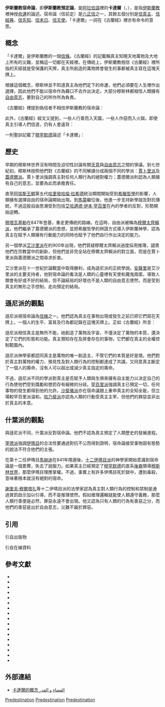 {{伊斯蘭教|信仰}}

'''伊斯蘭教宿命論'''，即'''伊斯蘭教預定論'''，是[[阿拉伯語|阿拉伯語]]裡的'''卡達爾'''（{{lang-ar|قدر}}、{{transl|ar|Qadar}}），是指[[伊斯蘭教|伊斯蘭教]]裡神授[[命運|命運]]的論述。宿命論（信前定）是[[伊瑪尼|六正信]]之一，其餘五個分別是[[認主學|信真主]]、[[伊斯蘭教聖書|信經典]]、[[伊斯蘭教的先知|信先知]]、[[伊斯蘭教末世論|信末日]]、[[伊斯蘭教中的天使|信天使]]{{RefTag|{{cite web|url=http://www.missionislam.com/knowledge/sixpillarsiman.htm|title=The Six Pillars of Iman|publisher=Mission Islam|language=en|accessdate=3 October 2016|archive-date=2020-11-12|archive-url=https://web.archive.org/web/20201112020012/https://www.missionislam.com/knowledge/sixpillarsiman.htm|dead-url=no}}}}。「卡達爾」一詞在《古蘭經》裡亦有命令的意思{{RefTag|{{cite web |url=http://corpus.quran.com/translation.jsp?chapter=97&verse=1 |title=Verse (97:1) - English Translation |publisher=Quranic Arabic Corpus |language=en |accessdate=3 October 2016 |archive-date=2020-09-27 |archive-url=https://web.archive.org/web/20200927190508/http://corpus.quran.com/translation.jsp?chapter=97&verse=1 |dead-url=no }} }}。

== 概念 ==

「卡達爾」是伊斯蘭教的一個[[阿吉達|信條]]。《古蘭經》的記載稱真主知曉天地萬物及大地上所有的災難，並稱這一切都在天經裡{{cfn|馬堅|y=1981|p=258、422}}。在傳統上，伊斯蘭教相信《古蘭經》裡所指的天經就是受保護的天牌，真主所創造的萬物將會發生的事都被真主寫在這塊天牌上{{cfn|Oppy|y=2015|p=118}}。

根據這個概念，穆斯林並不知道真主為他們定下的命運，他們必須要在人生裡作出選擇，因此他們不能以宿命作為藉口不去作出決定。大部分穆斯林都相信人類擁有[[自由意志|自由意志]]，要對自己的所作所為負責{{cfn|Sodiq|y=2010|p=104}}。

《古蘭經》裡提到偽信者不相信伊斯蘭教的宿命論：

{{Quote|他們將喊叫信道的人們說：「難道我們與你們不是同道嗎？」他們說：「不然，你們自欺、觀望、懷疑正道，種種妄想，欺騙你們，直到真主的命令來臨，猾賊曾以真主的優容欺騙你們。|《古蘭經》 57:14{{cfn|馬堅|y=1981|p=421}}}}

此外，《古蘭經》經文又提到，一些人行善而入天國，一些人作惡而入火獄。即使真主引導人們信道，仍有人會違背：

{{Quote|假若真主知道他們心中還有一點兒善意，必使他們能聽；縱雖使他們能聽，他們也還是要違背正道的。|《古蘭經》 8:23{{cfn|馬堅|y=1981|p=133}}}}

{{Quote|你的主不致為部分人迷信而毀滅那些市鎮，而多數居民是善良的。假若你的主意欲，他必使眾人變成為－個民族。他們將繼續分歧，但你的主所憐憫的人除外。他為這件事而創造他們。你的主的判辭已確定了：我誓必以人類和精靈一起充滿火獄。|《古蘭經》 11:117-119{{cfn|馬堅|y=1981|p=175}}}}

一則聖訓記載了[[穆罕默德|穆罕默德]]論述「卡達爾」：

{{Quote|艾布·阿卜杜·拉赫曼據阿里傳述：在一次殯禮中，使者拿著一根木棍劃著地面說道：「你們中的任何人的位置無不被定好了，要麼進天園，要麼下火獄。」大家問道：「主的使者啊！既然一切都已經定好，為何我們不依賴被定好的？」使者回答說：「你們繼續工作吧，每一個人都會發覺它（工作）是容易的。」使者接著就念頌了以下的經文，即「至於賑濟貧民，敬畏安拉，且承認至善者，我將使他易於達到最易的結局。至於吝惜錢財，自謂無求，且否認至善者，我將使他易於達到最難的結局。」|《穆斯林聖訓實錄》{{cfn|al-Qushayrī|Siddiqui|y=2000|p=1393}}}}

== 歷史 ==

早期的穆斯林世界沒有時間及迫切性討論有關[[天意|天意]]與[[自由意志|自由意志]]之間的爭議。到七世紀初，穆斯林按照他們對《古蘭經》的不同解讀分成兩個不同的學派：[[賈米|賈卜里派]]及[[蓋德爾葉|蓋德爾派]]。賈卜里派強調真主對任何人類行為的絕對權力；蓋德爾派則認為人類擁有自己的意志，並要為此而承擔責任{{cfn|Leaman|y=2006|p=204}}。

直至[[阿拔斯王朝|阿拔斯王朝]]第五代[[哈里發|哈里發]][[哈伦·拉希德|哈倫‧拉希德]]統治期間開始受到[[希臘哲學|希臘哲學]]的影響，人類擁有選擇自由的宿命論開始出現。到[[阿布·阿拔斯·阿卜杜拉·马蒙·本·哈伦|馬蒙]]繼位後，他進一步支持新學說及對抗傳統，不過這股自由思潮受到包括[[艾哈迈德·伊本·罕百里|艾哈邁德·伊本·罕百里]]在內的學者的反對，形勢開始逆轉{{Cfn|Patton|y=1900|p=129-144}}。

[[穆塔瓦基勒|穆塔瓦基勒]]在847年登基，重走更傳統的路線。在這時，自由派被稱為[[穆爾太齊賴派|穆爾太齊賴派]]，他們繼承了蓋德爾派的思想，並把希臘哲學的辨證方式導入伊斯蘭神學，認為真主在賦予人類擁有行動能力的同時也賦予了他們自行作出決定的能力{{Cfn|Patton|y=1900|p=129-144}}{{Cfn|Rippin|Bernheimer|y=2001|p=74-75}}。

另一個學派[[艾沙里派|艾沙里派]]在約900年出現，他們質疑穆爾太齊賴派過度採用推理，譴責他們在宗教當中的創新，但他們並非完全站在穆爾太齊賴派的對立面，而是在賈卜里派與蓋德爾派之間尋求折衷{{Cfn|Reed Business Information|y=1980|p=215}}{{Cfn|Hughes|y=2013|p=192}}。

艾沙里派在十一世紀於論戰當中取得勝利，成為遜尼派的正統學說。[[安薩里|安薩里]]是艾沙里派的主要支持者，他對宿命論的看法是人類的心靈裡有天使和魔鬼兩面，導致人類會有好或不好的結局，但不論結局的好壞也不是人類的自由意志使然，而是受到真主的無形之手控制，走向預定的結局{{Cfn|Wolfson|y=2005|p=644}}。

== 遜尼派的觀點 ==

遜尼派視宿命論為[[伊斯蘭教神學|信條]]之一。他們認為真主在事物出現或發生之前已把它們寫在天牌上，一個人的生平、富貧及行為都記錄在這塊天牌上{{Cfn|Meri|y=2005|p=638}}。正如《古蘭經》所言：

{{Quote|我確已依定量而創造萬物。|《古蘭經》 54:49{{cfn|馬堅|y=1981|p=412}}}}遜尼派相信真主是無所不能，祂創造了萬物及宇宙，不僅決定了萬物的本質，還決定了它們的形態和功能。真主預知存在及將會存在的事物，它們都在真主的全權控制範圍內{{Cfn|Meri|y=2005|p=638}}。

遜尼派神學家都認同真主是萬物的唯一創造主，不管它們的本質是好是壞。他們對於真主對萬物的權力、預見性及對人類行為的控制都達成了共識，又同意真主斷定了一個人的壽命，沒有人可以超出或減少真主指定的壽命{{Cfn|Meri|y=2005|p=638}}。

不過，遜尼派不同的學派對真主是否賦予人類與生俱來擁有自主能力以決定自己的行為使他們受到獎勵和懲罰存有細微的分歧。[[罕百里派|罕百里派]]強調真主已預定一切，任何事物的發生都得到他的允許{{Cfn|Al-Bar|Chamsi-Pasha|y=2015|p=32}}。[[沙斐儀派|沙斐儀派]]亦在宿命議題上重申真主的全知全能，但立場較罕百里派溫和{{Cfn|Ahmed|y=1992|p=80-81}}。[[哈乃斐派|哈乃斐派]]亦認為人類的行動受真主主宰，但他們的罪惡並非出於真主的本意{{Cfn|Hourani|Hourani|Ruthven|y=2002|p=67}}。

== 什葉派的觀點 ==

與遜尼派不同，什葉派反對宿命論。他們不認為真主預定了人類歷史的發展進程{{cfn|Nestorović|y=2016|p=103}}。

[[宰德派|宰德派]]強調[[伊瑪目|伊瑪目]]的合法性要通過對抗不公而得到證明，宿命論接受事物固有態勢的說法不符合他們的主張{{cfn|Rippin|y=2013|p=189}}。

在第十二任伊瑪目[[穆罕默德·馬赫迪·蒙塔扎爾|馬赫迪]]在841年隱遁後，[[十二伊瑪目派|十二伊瑪目派]]的神學家開始意識到宿命論是一個累贅，失去了說服力。如果真主已經預定了[[穆罕默德|穆罕默德]]的直系[[後裔|後裔]]領導[[穆斯林世界|穆斯林世界]]，那麼伊瑪目理應掌權。不過，事實上有許多伊瑪目死於獄中，遭到毒殺，意味著根本就沒有絕對的宿命{{cfn|Rippin|y=2013|p=189}}。

[[謝里夫·穆爾塔扎|謝里夫·穆爾塔扎]]等十二伊瑪目派的法學家認為真主對人類行為的控制和禁制是通過賞罰啟示加以引導，而不是推理使然。假如推理邏輯就能使人類遵守義務，那麼人類行善便是必然，罪惡永遠不會出現{{cfn|Sachedina|y=1998|p=143}}。他又認為只有人類的行為有善惡之分，而他們的善惡是出於自由意志，災難不屬於罪惡{{cfn|Rippin|y=2013|p=189}}。

== 引用 ==
; 引自出版物
{{Reflist|30em}}

;  引自在線資料
{{RefFoot}}

== 參考文獻 ==
{{refbegin|2}}
*{{zh-hans}}{{Citation
|last=馬堅
|title=古蘭經
|publisher=中國社會科學出版社
|year=1981
}}
*{{en}}{{Citation
|last=Oppy
|first=Graham
|title=The Routledge Handbook of Contemporary Philosophy of Religion
|publisher=Routledge
|year=2015
|ISBN = 1317515927
}}
*{{en}}{{Citation
|last=Sodiq
|first=Yushau
|title=An Insider's Guide to Islam
|publisher=Trafford Publishing
|year=2010
|ISBN = 1426925603
}}
* {{en}}{{Citation
|last=al-Qushayrī
|first=Muslim ibn al-Ḥajjāj
|last2=Siddiqui
|first2=Abdul Hameed
|title=Ṣaḥīḥ Muslim: Being Traditions of the Sayings and Doings of the Prophet Muḥammad as Narrated by His Companions and Compiled Under the Title Al-Jāmiʻ-uṣ-ṣaḥīḥ
|publisher=Kitab Bhavan
|year=2000
|ISBN = 8171510450
}}
*{{en}}{{Citation
|last=Leaman
|first=Oliver
|title=The Qur'an: An Encyclopedia
|publisher=Taylor & Francis
|year=2006
|ISBN=0415326397
}}
*{{en}}{{Citation
|last=Patton
|first=Walter M.
|title=The Doctrine of Freedom in the Korân
|journal=The American Journal of Semitic Languages and Literatures 
|volume=16
|issue=3
|publisher=The University of Chicago Press
|year=1900
}}
*{{en}}{{Citation
|last=Rippin
|first=Andrew 
|last2=Bernheimer
|first2=Teresa 
|title=Muslims: Their Religious Beliefs and Practices
|publisher=Psychology Press
|year=2001
|ISBN=0415217814
}}
*{{en}}{{Citation
|last=Reed Business Information
|title=New Scientist
|volume=88
|publisher=Reed Business Information
|year=1980
}}
*{{en}}{{Citation
|last=Hughes
|first=Aaron W. 
|title=Muslim Identities: An Introduction to Islam
|publisher=Columbia University Press
|year=2013
|ISBN=0231531923
}}
*{{en}}{{Citation
|last=Wolfson
|first=Harry Austryn
|title=The Philosophy of the Kalam
|publisher=Sarup & Sons
|year=2005
|ISBN=8176254762
}}
*{{en}}{{Citation
|last=Meri
|first=Josef W. 
|title=Medieval Islamic Civilization: An Encyclopedia, Volume 1
|publisher=Psychology Press
|year=2005
|ISBN=0415966906
}}
*{{en}}{{Citation
|last=Al-Bar
|first=Mohammed Ali
|last2=Chamsi-Pasha
|first2=Hassan
|title=Contemporary Bioethics: Islamic Perspective
|publisher=Springer
|year=2015
|ISBN=3319184288
}}
*{{en}}{{Citation
|last=Ahmed
|first=Akbar S.
|title=Postmodernism and Islam: Predicament and Promise
|publisher=Psychology Press
|year=1992
|ISBN=0415062934
}}
*{{en}}{{Citation
|last=Hourani
|first=Albert Habib
|last2=Hourani
|first2=Albert
|last3=Ruthven
|first3=Malise
|title=A History of the Arab Peoples
|publisher=Harvard University Press
|year=2002
|ISBN=0674010175
}}
*{{en}}{{Citation
|last=Nestorović
|first=Čedomir
|title=Islamic Marketing: Understanding the Socio-Economic, Cultural, and Politico-Legal Environment
|publisher=Springer
|year=2016
|ISBN=3319327542
}}
*{{en}}{{Citation
|last=Rippin
|first=Andrew
|title=The Islamic World
|publisher=Routledge
|year=2013
|ISBN=1136803432
}}
*{{en}}{{Citation
|last=Sachedina
|first=Abdulaziz Abdulhussein
|title=The Just Ruler in Shi'ite Islam: The Comprehensive Authority of the Jurist in Imamite Jurisprudence
|year=1998
|ISBN=0195353293
}}
{{refend}}

== 外部連結 ==
*{{en}} [https://web.archive.org/web/20081203154722/http://www.learndeen.com/jm/deen-islam/aqueeda-a-tawheed/qada-wal-qadar1/44/57-concept-of-al-qadaa-and-al-qadar.html 卡達爾的概念 القضاء و القدر]

{{伊斯蘭教主題}} 
{{伊斯蘭哲學}}
{{神學}} 

[[Category:伊斯蘭教術語|Predestination]]
[[Category:伊斯蘭教神學|Predestination]]
[[Category:命運|Predestination]]